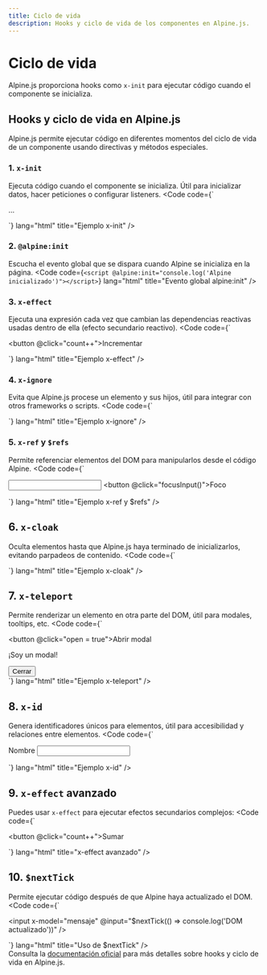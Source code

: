 ```yaml
---
title: Ciclo de vida
description: Hooks y ciclo de vida de los componentes en Alpine.js.
---
```



# Ciclo de vida

Alpine.js proporciona hooks como `x-init` para ejecutar código cuando el componente se inicializa.

## Hooks y ciclo de vida en Alpine.js

Alpine.js permite ejecutar código en diferentes momentos del ciclo de vida de un componente usando directivas y métodos especiales.

### 1. <code>x-init</code>
Ejecuta código cuando el componente se inicializa. Útil para inicializar datos, hacer peticiones o configurar listeners.
<Code code={`<div x-data x-init="console.log('Componente listo')">
  ...
</div>`} lang="html" title="Ejemplo x-init" />

### 2. <code>@alpine:init</code>
Escucha el evento global que se dispara cuando Alpine se inicializa en la página.
<Code code={`<script @alpine:init="console.log('Alpine inicializado')"></script>`} lang="html" title="Evento global alpine:init" />

### 3. <code>x-effect</code>
Ejecuta una expresión cada vez que cambian las dependencias reactivas usadas dentro de ella (efecto secundario reactivo).
<Code code={`<div x-data="{ count: 0 }">
  <button @click="count++">Incrementar</button>
  <span x-effect="console.log(count)"></span>
</div>`} lang="html" title="Ejemplo x-effect" />

### 4. <code>x-ignore</code>
Evita que Alpine.js procese un elemento y sus hijos, útil para integrar con otros frameworks o scripts.
<Code code={`<div x-ignore>
  <script>/* Este bloque no será procesado por Alpine */</script>
</div>`} lang="html" title="Ejemplo x-ignore" />

### 5. <code>x-ref</code> y <code>$refs</code>
Permite referenciar elementos del DOM para manipularlos desde el código Alpine.
<Code code={`<div x-data="{ focusInput() { this.$refs.input.focus() } }">
  <input x-ref="input" type="text" />
  <button @click="focusInput()">Foco</button>
</div>`} lang="html" title="Ejemplo x-ref y $refs" />

## 6. <code>x-cloak</code>
Oculta elementos hasta que Alpine.js haya terminado de inicializarlos, evitando parpadeos de contenido.
<Code code={`<div x-data x-cloak>
  <p>Este contenido se muestra solo cuando Alpine está listo.</p>
</div>
<style>
  [x-cloak] { display: none; }
</style>`} lang="html" title="Ejemplo x-cloak" />

## 7. <code>x-teleport</code>
Permite renderizar un elemento en otra parte del DOM, útil para modales, tooltips, etc.
<Code code={`<div x-data="{ open: false }">
  <button @click="open = true">Abrir modal</button>
  <div x-teleport="#modales" x-show="open">
    <p>¡Soy un modal!</p>
    <button @click="open = false">Cerrar</button>
  </div>
</div>
<div id="modales"></div>`} lang="html" title="Ejemplo x-teleport" />

## 8. <code>x-id</code>
Genera identificadores únicos para elementos, útil para accesibilidad y relaciones entre elementos.
<Code code={`<div x-data="{ id: $id('input') }">
  <label :for="id">Nombre</label>
  <input :id="id" type="text" />
</div>`} lang="html" title="Ejemplo x-id" />

## 9. <code>x-effect</code> avanzado
Puedes usar <code>x-effect</code> para ejecutar efectos secundarios complejos:
<Code code={`<div x-data="{ count: 0 }">
  <button @click="count++">Sumar</button>
  <span x-effect="if(count > 5) alert('¡Más de 5!')"></span>
</div>`} lang="html" title="x-effect avanzado" />

## 10. <code>$nextTick</code>
Permite ejecutar código después de que Alpine haya actualizado el DOM.
<Code code={`<div x-data="{ mensaje: '' }">
  <input x-model="mensaje" @input="$nextTick(() => console.log('DOM actualizado'))" />
</div>`} lang="html" title="Uso de $nextTick" />

<Aside type="tip">
Consulta la <a href="https://alpinejs.dev/directives/init" target="_blank">documentación oficial</a> para más detalles sobre hooks y ciclo de vida en Alpine.js.
</Aside>
